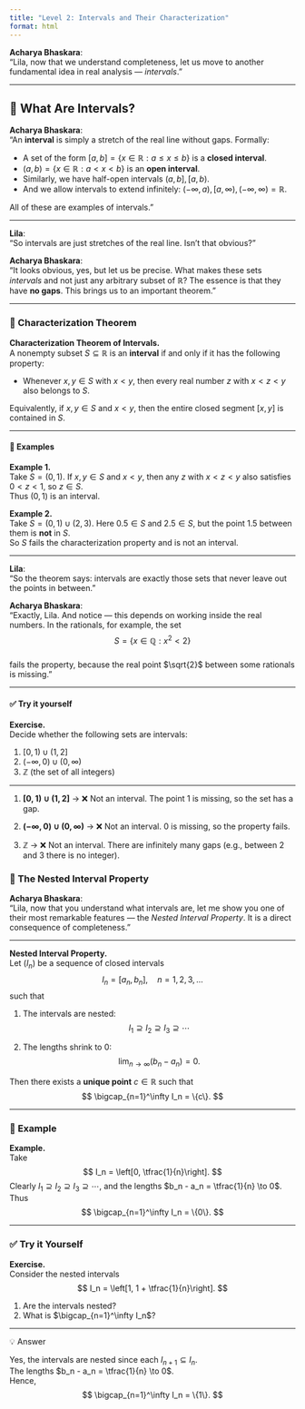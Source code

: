 ```yaml
---
title: "Level 2: Intervals and Their Characterization"
format: html
---
```


**Acharya Bhaskara**:  
“Lila, now that we understand completeness, let us move to another fundamental idea in real analysis — *intervals*.”  

---

## 🔹 What Are Intervals?

**Acharya Bhaskara**:  
“An **interval** is simply a stretch of the real line without gaps. Formally:  

- A set of the form $[a,b] = \{x \in \mathbb{R} : a \le x \le b\}$ is a **closed interval**.  
- $(a,b) = \{x \in \mathbb{R} : a < x < b\}$ is an **open interval**.  
- Similarly, we have half-open intervals $(a,b], [a,b)$.  
- And we allow intervals to extend infinitely: $(-\infty,a), [a,\infty), (-\infty,\infty) = \mathbb{R}$.  

All of these are examples of intervals.”  

---

**Lila**:  
“So intervals are just stretches of the real line. Isn’t that obvious?”  

**Acharya Bhaskara**:  
“It looks obvious, yes, but let us be precise. What makes these sets *intervals* and not just any arbitrary subset of $\mathbb{R}$? The essence is that they have **no gaps**. This brings us to an important theorem.”  

---

### 🔹 Characterization Theorem

::: theorem
**Characterization Theorem of Intervals.**  
A nonempty subset $S \subseteq \mathbb{R}$ is an **interval** if and only if it has the following property:  

- Whenever $x,y \in S$ with $x < y$, then every real number $z$ with $x < z < y$ also belongs to $S$.  

Equivalently, if $x,y \in S$ and $x < y$, then the entire closed segment $[x,y]$ is contained in $S$.  
:::

---

#### 🔹 Examples

::: example
**Example 1.**  
Take $S = (0,1)$. If $x,y \in S$ and $x < y$, then any $z$ with $x < z < y$ also satisfies $0 < z < 1$, so $z \in S$.  
Thus $(0,1)$ is an interval.
:::

::: example
**Example 2.**  
Take $S = (0,1) \cup (2,3)$. Here $0.5 \in S$ and $2.5 \in S$, but the point $1.5$ between them is **not** in $S$.  
So $S$ fails the characterization property and is not an interval.
:::

---

**Lila**:  
“So the theorem says: intervals are exactly those sets that never leave out the points in between.”  

**Acharya Bhaskara**:  
“Exactly, Lila. And notice — this depends on working inside the real numbers. In the rationals, for example, the set  
$$
S = \{x \in \mathbb{Q} : x^2 < 2\}
$$  
fails the property, because the real point $\sqrt{2}$ between some rationals is missing.”  

---

#### ✅ Try it yourself

::: exercise-box
**Exercise.**  
Decide whether the following sets are intervals:  

1. $[0,1) \cup (1,2]$  
2. $(-\infty,0) \cup (0,\infty)$  
3. $\mathbb{Z}$ (the set of all integers)  

---

::: {.callout-collapse title="Show Answers"}
1. **$[0,1) \cup (1,2]$** → ❌ Not an interval. The point $1$ is missing, so the set has a gap.  

2. **$(-\infty,0) \cup (0,\infty)$** → ❌ Not an interval. $0$ is missing, so the property fails.  

3. **$\mathbb{Z}$** → ❌ Not an interval. There are infinitely many gaps (e.g., between $2$ and $3$ there is no integer).  
:::

:::





### 🔹 The Nested Interval Property

**Acharya Bhaskara**:  
“Lila, now that you understand what intervals are, let me show you one of their most remarkable features — the *Nested Interval Property*. It is a direct consequence of completeness.”  

---

::: theorem
**Nested Interval Property.**  
Let $(I_n)$ be a sequence of closed intervals
$$
I_n = [a_n, b_n], \quad n=1,2,3,\ldots
$$
such that  

1. The intervals are nested:  
   $$
   I_1 \supseteq I_2 \supseteq I_3 \supseteq \cdots
   $$  

2. The lengths shrink to $0$:  
   $$
   \lim_{n \to \infty} (b_n - a_n) = 0.
   $$  

Then there exists a **unique point** $c \in \mathbb{R}$ such that
$$
\bigcap_{n=1}^\infty I_n = \{c\}.
$$
:::

---

### 🔹 Example

::: example
**Example.**  
Take
$$
I_n = \left[0, \tfrac{1}{n}\right].
$$
Clearly $I_1 \supseteq I_2 \supseteq I_3 \supseteq \cdots$, and the lengths $b_n - a_n = \tfrac{1}{n} \to 0$.  
Thus
$$
\bigcap_{n=1}^\infty I_n = \{0\}.
$$
:::

---

### ✅ Try it Yourself

::: exercise-box
**Exercise.**  
Consider the nested intervals
$$
I_n = \left[1, 1 + \tfrac{1}{n}\right].
$$

1. Are the intervals nested?  
2. What is $\bigcap_{n=1}^\infty I_n$?  
:::

---

💡 Answer

::: {.callout-collapse title="Show Answer"}
Yes, the intervals are nested since each $I_{n+1} \subseteq I_n$.  
The lengths $b_n - a_n = \tfrac{1}{n} \to 0$.  
Hence,
$$
\bigcap_{n=1}^\infty I_n = \{1\}.
$$
:::
